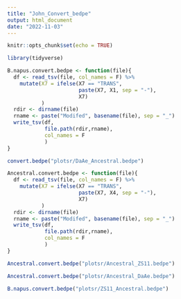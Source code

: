 ```yaml
---
title: "John_Convert_bedpe"
output: html_document
date: "2022-11-03"
---
```


```r
knitr::opts_chunk$set(echo = TRUE)
```

```r
library(tidyverse)
```

```r
B.napus.convert.bedpe <- function(file){
  df <- read_tsv(file, col_names = F) %>% 
    mutate(X7 = ifelse(X7 == "TRANS",
                       paste(X7, X1, sep = "-"),
                       X7)
           )
  rdir <- dirname(file)
  rname <- paste("Modifed", basename(file), sep = "_")
  write_tsv(df,
            file.path(rdir,rname),
            col_names = F
            )
}

convert.bedpe("plotsr/DaAe_Ancestral.bedpe")

Ancestral.convert.bedpe <- function(file){
  df <- read_tsv(file, col_names = F) %>% 
    mutate(X7 = ifelse(X7 == "TRANS",
                       paste(X7, X4, sep = "-"),
                       X7)
           )
  rdir <- dirname(file)
  rname <- paste("Modifed", basename(file), sep = "_")
  write_tsv(df,
            file.path(rdir,rname),
            col_names = F
            )
}

Ancestral.convert.bedpe("plotsr/Ancestral_ZS11.bedpe")

Ancestral.convert.bedpe("plotsr/Ancestral_DaAe.bedpe")

B.napus.convert.bedpe("plotsr/ZS11_Ancestral.bedpe")
```

